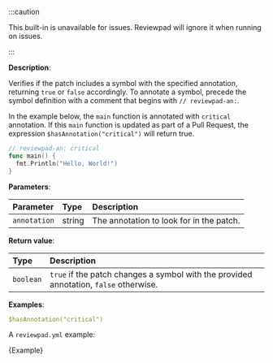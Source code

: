 
:::caution

This built-in is unavailable for issues. Reviewpad will ignore it when running on issues.

:::

**Description**:

Verifies if the patch includes a symbol with the specified annotation, returning `true` or `false` accordingly.
To annotate a symbol, precede the symbol definition with a comment that begins with `// reviewpad-an:`.

In the example below, the `main` function is annotated with `critical` annotation. If this `main` function is updated as part of a Pull Request, the expression `$hasAnnotation("critical")` will return true.

```go
// reviewpad-an: critical
func main() {
  fmt.Println("Hello, World!")
}
```

**Parameters**:

| Parameter    | Type   | Description                              |
| :----------- | :----- | :--------------------------------------- |
| `annotation` | string | The annotation to look for in the patch. |

**Return value**:

| Type      | Description                                                                           |
| :-------- | :------------------------------------------------------------------------------------ |
| `boolean` | `true` if the patch changes a symbol with the provided annotation, `false` otherwise. |

**Examples**:

```yml
$hasAnnotation("critical")
```

A `reviewpad.yml` example:

<CodeBlock language="yml" title="reviewpad.yml">{Example}</CodeBlock>
